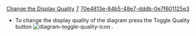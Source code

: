 [[Property:title|Change the Display Quality]]
[[Property:weight|7]]
[[Property:uuid|70e4813e-84b5-48e7-dddb-0e7f601125e3]]
* To change the display quality of the diagram press the Toggle Quality button  [[Image:diagram-toggle-quality-icon]]  .

{{tip|Lower quality display is faster for drawing so is recommended for very large diagrams. }}





